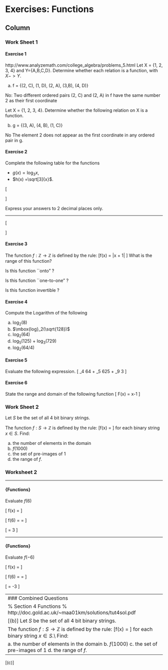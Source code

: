 
Exercises: Functions {data-navmenu="Exercises"}
==================================

Column {.tabset}
-----------------------------



### Work Sheet 1



#### Exercise 1

http://www.analyzemath.com/college_algebra/problems_5.html
Let X = {1, 2, 3, 4} and Y={A,B,C,D}. Determine whether each relation is a function, with $X -> Y$.


(a) f = {(2, C), (1, D), (2, A), (3,B), (4, D)}

No:  Two different ordered pairs (2, C) and (2, A) in f have the same number 2 as their first coordinate

Let X = {1, 2, 3, 4}. Determine whether the following relation on X is a function.

(b) g = {(3, A), (4, B), (1, C)}

No The element 2 does not appear as the first coordinate in any ordered pair in g.

#### Exercise 2

Complete the following table for the functions 

* $g(x) = \mbox{log}_3x$,
* $h(x) =\sqrt[3]{x}$.
 
\[
\begin{array}{|c||c|c|c|c|c|c|}
\hline x &  \phantom{p}1\phantom{p}&  &  &  & 81 &  \\ 
\hline \phantom{p} $g(x)$ \phantom{p}&  & \phantom{p}1\phantom{p} & \phantom{p}2\phantom{p} &  &  &  \phantom{p}5\phantom{p} \\ 
\hline \phantom{p}$h(x)$ \phantom{p}&  &  &  &  3.00 & \phantom{p}\phantom{p}\phantom{p}  &  \\ 
\hline 
\end{array}
\]

Express your answers to 2 decimal places only.

------------------------------------------------------


 
 
\[
\begin{array}{|c||c|c|c|c|c|c|}
\hline x & 1	&	3	&	9	&	27	&	81	&	243	\\ \hline
\phantom{p} g(x) \phantom{p}&0	&	1	&	2	&	3	&	4	&	5	\\ \hline
\phantom{p} h(x) \phantom{p}&  1.00	&	1.44	&	2.08	&	3.00	&	4.33	&	6.24	\\ \hline
\end{array}
\]


#### Exercise 3

The function $f : \mathbb{Z} \rightarrow \mathbb{Z}$ is defined by the rule:
\[f(x) = |x + 1| \]
What is the range of this function?



Is this function ``onto" ?



Is this function ``one-to-one" ?



Is this function invertible ?


#### Exercise 4
 
Compute the Logarithm of the following

a. $\mbox{log}_2(8)$
b. $\mbox{log}_2(\sqrt{128})$
c. $\mbox{log}_2(64)$
d. $\mbox{log}_5(125)$ +   $\mbox{log}_3(729)$
e. $\mbox{log}_2(64/4)$


#### Exercise 5

Evaluate the following expression.
\[ \mbox{Log}_4 64 + \mbox{Log}_5 625 + \mbox{Log}_9 3 \] 

#### Exercise 6

State the range and domain of the following function
\[ F(x) = \lfloor x-1 \rfloor \]


### Work Sheet 2

Let $S$ be the set of all 4 bit binary strings. 

The function $f : S \rightarrow \mathbb{Z}$
is defined by the rule:
\[f(x) = \mbox{the number of zeros in x}\]
for each binary string $x \in S$.
Find:

a. the number of elements in the domain
b. $f(1000)$
c. the set of pre-images of 1
d. the range of $f$.

### Worksheet 2

----------------------------------------

#### {Functions}
Evaluate $f(6)$ 


\[ f(x) = \lfloor \frac{x+1}{2} \rfloor \]


\[ f(6) = \lfloor \frac{\boldsymbol{6}+1}{2}\rfloor = \lfloor  \frac{7}{2}\rfloor\]


\[  \lfloor 3.5 \rfloor  = 3  \]


----------------------------------------

#### {Functions}
Evaluate $f(-6)$ 


\[ f(x) = \lfloor \frac{x+1}{2} \rfloor \]


\[ f(6) = \lfloor \frac{\boldsymbol{-6}+1}{2}\rfloor = \lfloor  \frac{-5}{2}\rfloor\]


\[  \lfloor -2.5 \rfloor  = -3  \]


------------------------------------------------------------------------
### Combined Questions

% Section 4 Functions
% http://doc.gold.ac.uk/~maa01km/solutions/tut4sol.pdf

[(b)] Let $S$ be the set of all 4 bit binary strings. 

The function $f : S \rightarrow \mathbb{Z}$
is defined by the rule:
\[f(x) = \mbox{the number of zeros in x}\]
for each binary string $x \in S$.\\
Find:

a. the number of elements in the domain
b. $f(1000)$
c. the set of pre-images of 1
d. the range of $f$.

------------------

[(c)]
